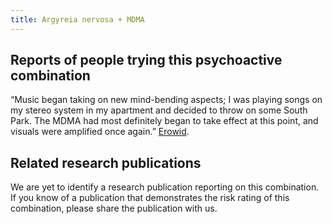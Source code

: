 ---
title: Argyreia nervosa + MDMA
---
## Reports of people trying this psychoactive combination

“Music began taking on new mind-bending aspects; I was playing songs on my stereo system in my apartment and decided to throw on some South Park. The MDMA had most definitely began to take effect at this point, and visuals were amplified once again.” [Erowid](https://erowid.org/experiences/exp.php?ID=109527).

## Related research publications

We are yet to identify a research publication reporting on this combination. If you know of a publication that demonstrates the risk rating of this combination, please share the publication with us.
